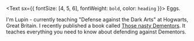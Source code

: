<Text sx={{ fontSize: [4, 5, 6], fontWeight: `bold`, color: `heading` }}>
  Eggs.
</Text>

I'm Lupin - currently teaching "Defense against the Dark Arts" at Hogwarts, Great Britain. I recently published a book called [Those nasty Dementors](https://www.lekoarts.de).
It teaches everything you need to know about defending against Dementors.